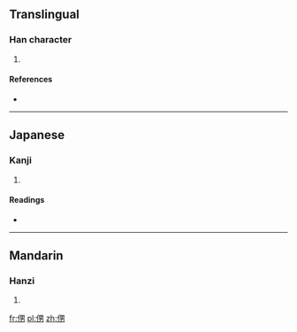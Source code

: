 ==Translingual==

===Han character===
{{Han char|rn=9|rad=人|as=07|sn=9|four=|canj=人田大尸 (OWKS)}}

# {{defn|Han|sort=人07}}

====References====
* {{Han ref|kx=0103.280|dkj=00655|dj=0219.070|hdz=10162.020|uh=4FBD|ud=20413}}

----

==Japanese==

===Kanji===
{{ja-kanji|grade=|rs=人07}}

# {{defn|lang=ja|sort=人07}}

====Readings====
* {{ja-readings|on=[[だん]] (dan), [[なん]] (nan)|kun=[[おとこ]] (otoko)}}

----

==Mandarin==

===Hanzi===
{{cmn-hanzi|pin=[[nán]] ([[nan2]])|wg=nan<sup>2</sup>}}

# {{defn|lang=cmn|sort=人07}}

[[fr:侽]]
[[pl:侽]]
[[zh:侽]]